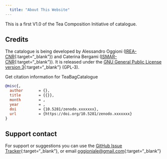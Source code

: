 ```yaml
---
  title: "About This Website"
---
```

  
  This is a first V1.0 of the Tea Composition Initiative of catalogue.
  
Credits
-------
The catalogue is being developed by Alessandro Oggioni ([IREA-CNR](http://www.irea.cnr.it){:target="_blank"}) and Caterina Bergami ([ISMAR-CNR](http://www.ismar.cnr.it){:target="_blank"}). It is released under the [GNU General Public License version 3](https://www.gnu.org/licenses/gpl-3.0.html){:target="_blank"} (GPL‑3).

Get citation information for TeaBagCatalogue

``` bibtex
@misc{,
  author       = {},
  title        = {{}},
  month        = ,
  year         = ,
  doi          = {10.5281/zenodo.xxxxxxx},
  url          = {https://doi.org/10.5281/zenodo.xxxxxxx}
}
```


Support contact
---------------
For support or suggestions you can use the [GitHub Issue Tracker](https://github.com/oggioniale/TeaBagCatalogue/issues){:target="_blank"}, or email [oggioniale@gmail.com](mailto:alessandro.oggioni@cnr.it){:target="_blank"}